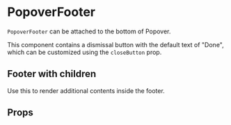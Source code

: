 
<Meta component={PopoverFooter} title="Docs/PopoverFooter" />

# PopoverFooter

`PopoverFooter` can be attached to the bottom of Popover.

This component contains a dismissal button with the default text of "Done", which can be customized using the `closeButton` prop.

<Editor code={storyBasic} />

<Editor code={storyFooterClose} />

## Footer with children

Use this to render additional contents inside the footer.

<Editor code={storyFooterWithChildren} />

## Props

<ArgsTable of={PopoverFooter} exclude={excludedProps} />
